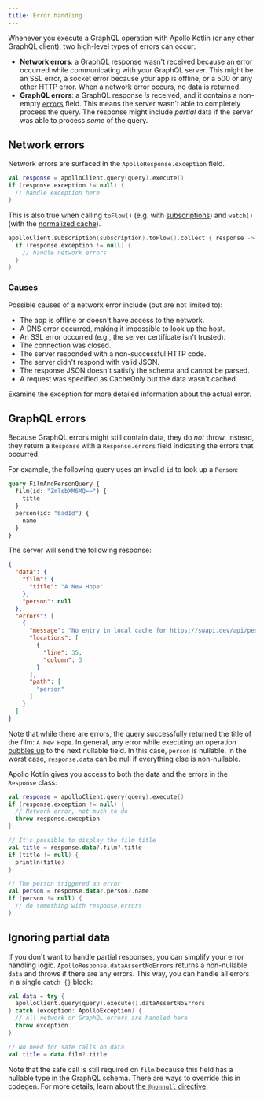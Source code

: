 ```yaml
---
title: Error handling
---
```


Whenever you execute a GraphQL operation with Apollo Kotlin (or any other GraphQL client), two high-level types of errors can occur:

* **Network errors**: a GraphQL response wasn't received because an error occurred while communicating with your GraphQL server. This might be an SSL error, a socket error because your app is offline, or a 500 or any other HTTP error. When a network error occurs, no data is returned.
* **GraphQL errors**: a GraphQL response _is_ received, and it contains a non-empty [`errors`](https://spec.graphql.org/draft/#sec-Errors) field. This means the server wasn't able to completely process the query. The response might include _partial_ data if the server was able to process _some_ of the query.


## Network errors

Network errors are surfaced in the `ApolloResponse.exception` field.

```kotlin
val response = apolloClient.query(query).execute()
if (response.exception != null) {
  // handle exception here
}
```

This is also true when calling `toFlow()` (e.g. with [subscriptions](../essentials/subscription)) and `watch()` (with the [normalized cache](../caching/query-watchers)).

```kotlin
apolloClient.subscription(subscription).toFlow().collect { response ->
  if (response.exception != null) {
    // handle network errors
  }
}
```

### Causes

Possible causes of a network error include (but are not limited to):

* The app is offline or doesn't have access to the network.
* A DNS error occurred, making it impossible to look up the host.
* An SSL error occurred (e.g., the server certificate isn't trusted).
* The connection was closed.
* The server responded with a non-successful HTTP code.
* The server didn't respond with valid JSON.
* The response JSON doesn't satisfy the schema and cannot be parsed.
* A request was specified as CacheOnly but the data wasn't cached.

Examine the exception for more detailed information about the actual error.

## GraphQL errors

Because GraphQL errors might still contain data, they do _not_ throw. Instead, they return a `Response` with a `Response.errors` field indicating the errors that occurred.

For example, the following query uses an invalid `id` to look up a `Person`:

```graphql
query FilmAndPersonQuery {
  film(id: "ZmlsbXM6MQ==") {
    title
  }
  person(id: "badId") {
    name
  }
}
```

The server will send the following response:

```json
{
  "data": {
    "film": {
      "title": "A New Hope"
    },
    "person": null
  },
  "errors": [
    {
      "message": "No entry in local cache for https://swapi.dev/api/people/m�H/",
      "locations": [
        {
          "line": 35,
          "column": 3
        }
      ],
      "path": [
        "person"
      ]
    }
  ]
}
```

Note that while there are errors, the query successfully returned the title of the film: `A New Hope`. In general, any error while executing an operation [bubbles up](https://spec.graphql.org/draft/#sec-Errors) to the next nullable field. In this case, `person` is nullable. In the worst case, `response.data` can be null if everything else is non-nullable.

Apollo Kotlin gives you access to both the data and the errors in the `Response` class:

```kotlin
val response = apolloClient.query(query).execute()
if (response.exception != null) {
  // Network error, not much to do
  throw response.exception
}

// It's possible to display the film title
val title = response.data?.film?.title
if (title != null) {
  println(title)
}

// The person triggered an error
val person = response.data?.person?.name
if (person != null) {
  // do something with response.errors
}
```

## Ignoring partial data

If you don't want to handle partial responses, you can simplify your error handling logic. `ApolloResponse.dataAssertNoErrors` returns a non-nullable `data` and throws if there are any errors. This way, you can handle all errors in a single `catch {}` block:

```kotlin
val data = try {
  apolloClient.query(query).execute().dataAssertNoErrors
} catch (exception: ApolloException) {
  // All network or GraphQL errors are handled here
  throw exception
}

// No need for safe calls on data
val title = data.film?.title
```

Note that the safe call is still required on `film` because this field has a nullable type in the GraphQL schema. There are ways to override this in codegen. For more details, learn about [the `@nonnull` directive](../advanced/nonnull).
